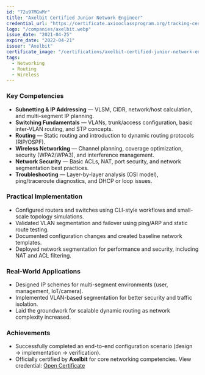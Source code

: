 ```yaml
---
id: "72u97MGwMr"
title: "Axelbit Certified Junior Network Engineer"
credential_url: "https://certificate.axiooclassprogram.org/tracking-certificate?keyword=72u97MGwMr"
logo: "/companies/axelbit.webp"
issue_date: "2021-04-25"
expire_date: "2022-04-21"
issuer: "Axelbit"
certificate_image: "/certifications/axelbit-certified-junior-network-engineer.webp"
tags:
  - Networking
  - Routing
  - Wireless
---
```


### Key Competencies

- **Subnetting & IP Addressing** — VLSM, CIDR, network/host calculation, and multi-segment IP planning.
- **Switching Fundamentals** — VLANs, trunk/access configuration, basic inter-VLAN routing, and STP concepts.
- **Routing** — Static routing and introduction to dynamic routing protocols (RIP/OSPF).
- **Wireless Networking** — Channel planning, coverage optimization, security (WPA2/WPA3), and interference management.
- **Network Security** — Basic ACLs, NAT, port security, and network segmentation best practices.
- **Troubleshooting** — Layer-by-layer analysis (OSI model), ping/traceroute diagnostics, and DHCP or loop issues.

### Practical Implementation

- Configured routers and switches using CLI-style workflows and small-scale topology simulations.
- Validated VLAN segmentation and failover using ping/ARP and static route testing.
- Documented configuration changes and created baseline network templates.
- Deployed network segmentation for performance and security, including NAT and ACL filtering.

### Real-World Applications

- Designed IP schemes for multi-segment environments (user, management, IoT/camera).
- Implemented VLAN-based segmentation for better security and traffic isolation.
- Laid the groundwork for scalable dynamic routing as network complexity increased.

### Achievements

- Successfully completed an end-to-end configuration scenario (design → implementation → verification).
- Officially certified by **Axelbit** for core networking competencies.
  View credential: [Open Certificate]({{credential_url}})